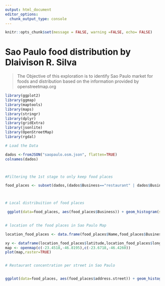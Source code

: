 ---
output: html_document
editor_options: 
  chunk_output_type: console
---

```{r global_options, include=FALSE}
knitr::opts_chunk$set(message = FALSE, warning =FALSE, echo= FALSE)

```

Sao Paulo food distribution by Dlaivison R. Silva
========================================================
> The Objective of this exploration is to identify Sao Paulo market for foods and distribution
based on the information provided by openstreetmap.org

```{r echo=FALSE, message=FALSE, warning=FALSE, packages}



library(ggplot2)
library(ggmap)
library(maptools)
library(maps)
library(stringr)
library(dplyr)
library(gridExtra)
library(jsonlite)
library(OpenStreetMap)
library(rgdal)

```

```{r echo=FALSE, message=FALSE, warning=FALSE, Load_the_Data}
# Load the Data

dados <-fromJSON("saopaulo.osm.json", flatten=TRUE)
colnames(dados)



#Filtering the 1st stage to only keep food places

food_places <- subset(dados,(dados$Business=="restaurant" | dados$Business=="cafe" | dados$Business=="fast_food"))



# Local distribuition of food places

 ggplot(data=food_places, aes(food_places$Business)) + geom_histogram(stat='count',colour='black', fill='blue') + xlab("Number of food places in Sao Paulo central area")
 

# location of the food places in Sao Paulo Map

location_food_places <- data.frame(food_places$Name,food_places$Business,food_places$latitude,food_places$Longitude)

xy <- dataframe(location_food_places$latitude,location_food_places$longitude)
map <- openmap(c(-23.4518,-46.8195),c(-23.6718,-46.4260))
plot(map,raster=TRUE)


# Restaurant concentration per street in Sao Paulo


ggplot(data=food_places, aes(food_places$address.street)) + geom_histogram(stat='count',colour='black', fill='blue') + xlab("Concentration per street") + coord_flip()
 


 
  





```


   

